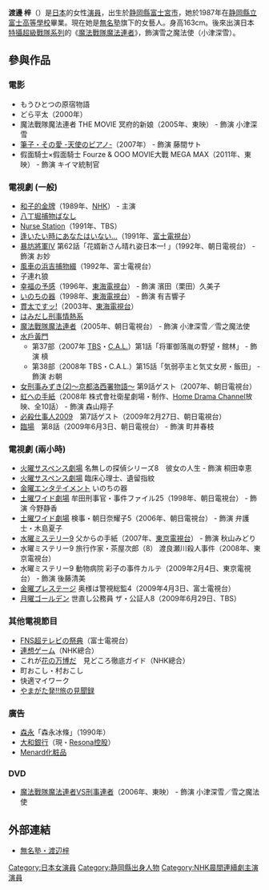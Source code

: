 {{BLP unsourced|time=2021-08-06T08:40:04+00:00}}
{{藝人
| 姓名 = 渡邊梓
| 類型 = 女演員
| 圖片 =
| 圖片尺寸 = 
| 圖片簡介 = 
| 英文名 = Azusa Watanabe
| 綽號 = 
| 國籍 = {{JPN}}
| 籍貫 = [[静岡縣|静岡縣]][[富士宮市|富士宮市]]
| 出生日期 = {{birth_date_and _age|1969|2|20}}
| 職業 = [[演員|演員]]
| 活躍年代 = 1989年至今
}}
{{Japanese|japanese=渡辺 梓|kana=わたなべ あずさ|romaji=Watanabe Azusa}}
'''渡邊 梓'''（{{bd|1969年|2月20日|catIdx=Watanabe Azusa}}）是[[日本|日本]]的女性[[演員|演員]]，出生於[[静岡縣|静岡縣]][[富士宮市|富士宮市]]，她於1987年在[[静岡縣立富士高等學校|静岡縣立富士高等學校]]畢業。現在她是[[無名塾|無名塾]]旗下的女藝人。身高163cm。後來出演日本[[特攝|特攝]][[超級戰隊系列|超級戰隊系列]]的《[[魔法戰隊魔法連者|魔法戰隊魔法連者]]》，飾演雪之魔法使（小津深雪）。

== 參與作品 ==
=== 電影 ===
* もうひとつの原宿物語
* どら平太（2000年）
* 魔法戰隊魔法連者 THE MOVIE 冥府的新娘（2005年、東映） - 飾演 小津深雪
* [[筆子・その愛_-天使のピアノ-|筆子・その愛 -天使のピアノ-]]（2007年） - 飾演 藤間サト
* 假面騎士×假面騎士 Fourze & OOO MOVIE大戰 MEGA MAX（2011年、東映） - 飾演 キイマ統制官

=== 電視劇 (一般) ===
* [[和子的金牌|和子的金牌]]（1989年、[[NHK|NHK]]） - 主演
* [[八丁堀捕物ばなし|八丁堀捕物ばなし]]
* [[Nurse_Station|Nurse Station]]（1991年、TBS）
* [[逢いたい時にあなたはいない…|逢いたい時にあなたはいない…]]（1991年、[[富士電視台|富士電視台]]）
* [[暴坊將軍#暴坊將軍IV|暴坊將軍IV]] 第62話「花婿新さん晴れ姿日本一! 」（1992年、朝日電視台） - 飾演 お妙
* [[風車の浜吉捕物綴|風車の浜吉捕物綴]]（1992年、富士電視台）
* 子連れ狼
* [[幸福の予感|幸福の予感]]（1996年、[[東海電視台|東海電視台]]） - 飾演 濱田（栗田）久美子
* [[いのちの器|いのちの器]]（1998年、[[東海電視台|東海電視台]]） - 飾演 有吉響子
* [[貫太ですッ!|貫太ですッ!]]（2003年、[[東海電視台|東海電視台]]）
* [[はみだし刑事情熱系|はみだし刑事情熱系]]
* [[魔法戰隊魔法連者|魔法戰隊魔法連者]]（2005年、朝日電視台） - 飾演 小津深雪／雪之魔法使
* [[水戶黃門|水戶黃門]] 
**第37部（2007年 [[東京廣播|TBS]]・[[C.A.L.|C.A.L.]]）第1話「将軍御落胤の野望・館林」 - 飾演 槙
**第38部（2008年 TBS・C.A.L.）第15話「気弱亭主と気丈女房・飯田」 - 飾演 お朝
* [[女刑事みずき～京都洛西署物語～|女刑事みずき(2)～京都洛西署物語～]] 第9話ゲスト（2007年、朝日電視台）
* [[虹への手紙|虹への手紙]]（2008年 株式會社衛星劇場・制作、[[Home_Drama_Channel|Home Drama Channel]]放映、全10話） - 飾演 森山翔子
* [[必殺仕事人2009|必殺仕事人2009]]　第7話ゲスト（2009年2月27日、朝日電視台）
* [[臨場|臨場]]　第8話（2009年6月3日、朝日電視台） - 飾演 町井春枝

=== 電視劇 (兩小時) ===
* [[火曜サスペンス劇場|火曜サスペンス劇場]] 名無しの探偵シリーズ8　彼女の人生 - 飾演 桐田幸恵
* [[火曜サスペンス劇場|火曜サスペンス劇場]] 臨床心理士、遺留指紋
* [[金曜エンタテイメント|金曜エンタテイメント]] いのちの器
* [[土曜ワイド劇場|土曜ワイド劇場]] 牟田刑事官・事件ファイル25（1998年、朝日電視台） - 飾演 今野静香
* [[土曜ワイド劇場|土曜ワイド劇場]] 検事・朝日奈耀子5（2006年、朝日電視台） - 飾演 弁護士・木島夏子
* [[水曜ミステリー9|水曜ミステリー9]] 父からの手紙（2007年、[[東京電視台|東京電視台]]） - 飾演 秋山みどり
* 水曜ミステリー9 旅行作家・茶屋次郎（8） 渡良瀬川殺人事件（2008年、東京電視台）
* 水曜ミステリー9 動物病院 彩子の事件カルテ（2009年2月4日、東京電視台） - 飾演 後藤清美
* [[金曜プレステージ|金曜プレステージ]] 奥様は警視総監4（2009年4月3日、富士電視台）
* [[月曜ゴールデン|月曜ゴールデン]] 世直し公務員 ザ・公証人8（2009年6月29日、TBS）

=== 其他電視節目 ===
* [[FNS超テレビの祭典|FNS超テレビの祭典]]（富士電視台） 
* [[連想ゲーム|連想ゲーム]]（NHK總合）
* これが[[国際花と緑の博覧会|花の万博]]だ　見どころ徹底ガイド（NHK總合）
* 町おこし・村おこし
* 快適マイワーク
* [[やまがた発!!旅の見聞録|やまがた発!!旅の見聞録]]

=== 廣告 ===
* [[森永|森永]]「森永冰條」（1990年）
* [[大和銀行|大和銀行]]（現・[[Resona控股|Resona控股]]）
* [[Menard化粧品|Menard化粧品]]

=== DVD ===
* [[魔法戰隊魔法連者VS刑事連者|魔法戰隊魔法連者VS刑事連者]]（2006年、東映） - 飾演 小津深雪／雪之魔法使

== 外部連結 ==
* {{ja}} [https://web.archive.org/web/20150128035825/http://www.mumeijuku.net/prof/prof_azusa.html 無名塾・渡辺梓]

{{start box}}
{{succession box|[[吉田友一|吉田友一]]<br />[[石野真子|石野真子]]<br />（[[特搜戰隊刑事連者|特搜戰隊刑事連者]]）|[[聰太郎|聰太郎]]<br />（[[獸拳戰隊激氣連者|獸拳戰隊激氣連者]]）|日本[[超級戰隊系列|超級戰隊系列]]白色戰士演員<br />[[魔法戰隊魔法連者|魔法戰隊魔法連者]]|2005年2月13日-2006年2月12日}}
{{end box}}

{{連續電視小說主演演員}}
{{超級戰隊系列歷代白衣戰士主演演員}}
{{normdaten}}
{{DEFAULTSORT:Watanabe Azusa}}
[[Category:日本女演員|Category:日本女演員]]
[[Category:静岡縣出身人物|Category:静岡縣出身人物]]
[[Category:NHK晨間連續劇主演演員|Category:NHK晨間連續劇主演演員]]